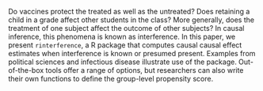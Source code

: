Do vaccines protect the treated as well as the untreated? Does retaining a child in a grade affect other students in the class? More generally, does the treatment of one subject affect the outcome of other subjects? In causal inference, this phenomena is known as interference. In this paper, we present `rinterference`, a R package that computes causal causal effect estimates when interference is known or presumed present. Examples from political sciences and infectious disease illustrate use of the package. Out-of-the-box tools offer a range of options, but researchers can also write their own functions to define the group-level propensity score.